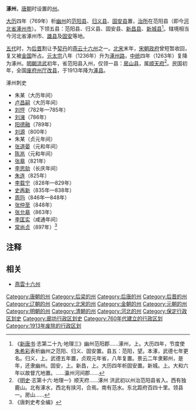 '''涿州'''，[[唐朝|唐朝]]时设置的[[州|州]]。

[[大曆|大历]]四年（769年）析[[幽州_(十六国)|幽州]]的[[范阳县|范阳县]]、[[归义县_(唐朝)|归义县]]、[[固安县|固安县]]置，[[治所|治所]]在范阳县（即今[[河北省|河北省]][[涿州市|涿州市]]）。下领五县：范阳县、归义县、固安县、[[新昌县_(唐朝)|新昌县]]、[[新城县_(唐朝)|新城县]]<ref>《[[新唐书|新唐书]]·志第二十九·地理三》幽州范阳郡......涿州，上。大历四年，节度使[[朱希彩|朱希彩]]表析幽州之范阳、归义、固安置。县五：范阳，望。本涿，武德七年更名。归义，上。武德五年置，贞观元年省，八年复置。景云二年隶鄚州，是年，还隶幽州。固安，上。新昌，上。大历四年析固安置。新城。上。大和六年以故督亢地置。......瀛州河间郡......</ref>。辖境相当今河北省涿州市、[[雄县|雄县]]及[[固安县|固安]]等地。

[[五代|五代]]时，为[[后晋|后晋]]割让予[[辽朝|契丹]]的[[燕雲十六州|燕云十六州]]之一。[[北宋|北宋]]末年，[[宋朝|宋朝政府]]曾短暂收回，复又被[[金朝|金国]]所占。[[元太宗|元太宗]]八年（1236年）升为[[涿州路|涿州路]]，[[中統_(年號)|中统]]四年（1263年）复降为涿州。[[明朝|明朝]][[洪武|洪武]]初年，省范阳县入州，仅领一县：[[房山县|房山县]]，属[[顺天府|顺天府]]<ref>《[[明史|明史]]·志第十六·地理一》顺天府......涿州 洪武初以州治范阳县省入。西有独鹿山。北有涿水，西北有挟河，合焉。南有范水。东北距府百四十里。领县一。房山......</ref>。民国初年，全国[[废府州厅改县|废府州厅改县]]，于1913年降为[[涿县|涿县]]。

;涿州刺史
*朱某（大历年间）
*[[卢昌嗣|卢昌嗣]]（大历年间）
*[[刘怦|刘怦]]（782年—785年）
*[[刘澭|刘澭]]（786年）
*[[阳德融|阳德融]]（789年）
*[[刘源|刘源]]（800年）
*朱某（贞元年间）
*[[张道晏|张道晏]]（元和年间）
*[[陈邕|陈邕]]（元和年间）
*[[张皋|张皋]]（821年）
*[[李思勍|李思勍]]（长庆年间）
*[[朱连|朱连]]（825年）
*[[李载宁|李载宁]]（828年—829年）
*[[史再新|史再新]]（835年—838年）
*[[周玙|周玙]]（846年—848年）
*[[张仲至|张仲至]]（848年）
*[[张允皋|张允皋]]（863年）
*[[李匡实|李匡实]]（咸通年间）
*[[常尚贞|常尚贞]]（897年）<ref>《唐刺史考全编》</ref>
== 注释 ==

{{Reflist|2}}

== 相关 ==
*[[燕雲十六州|燕雲十六州]]

{{五代行政區劃|nocat}}
{{辽朝行政区划|nocat}}
{{金朝行政区划|nocat}}
[[Category:唐朝的州|Category:唐朝的州]]
[[Category:后梁的州|Category:后梁的州]]
[[Category:后唐的州|Category:后唐的州]]
[[Category:后晋的州|Category:后晋的州]]
[[Category:辽朝的州|Category:辽朝的州]]
[[Category:北宋的州|Category:北宋的州]]
[[Category:金朝的州|Category:金朝的州]]
[[Category:元朝的州|Category:元朝的州]]
[[Category:明朝的州|Category:明朝的州]]
[[Category:清朝的州|Category:清朝的州]]
[[Category:河北的州|Category:河北的州]]
[[Category:保定行政区划史|Category:保定行政区划史]]
[[Category:廊坊行政区划史|Category:廊坊行政区划史]]
[[Category:760年代建立的行政区划|Category:760年代建立的行政区划]]
[[Category:1913年废除的行政区划|Category:1913年废除的行政区划]]